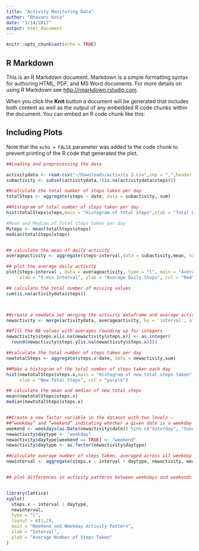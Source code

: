 ```yaml
---
title: "Activity Monitoring Data"
author: "Bhavani Kota"
date: "3/14/2017"
output: html_document
---
```


```r
knitr::opts_chunk$set(echo = TRUE)
```

## R Markdown

This is an R Markdown document. Markdown is a simple formatting syntax for authoring HTML, PDF, and MS Word documents. For more details on using R Markdown see <http://rmarkdown.rstudio.com>.

When you click the **Knit** button a document will be generated that includes both content as well as the output of any embedded R code chunks within the document. You can embed an R code chunk like this:



## Including Plots


Note that the `echo = FALSE` parameter was added to the code chunk to prevent printing of the R code that generated the plot.

```r
##Loading and preprocessing the data

activitydata <- read.csv("~/Downloads/activity 2.csv",sep = ",",header = TRUE)
subactivity <- subset(activitydata,!(is.na(activitydata$steps)))

##calculate the total number of steps taken per day
totalSteps <- aggregate(steps ~ date, data = subactivity, sum)

##histogram of total number of steps taken per day
hist(totalSteps$steps,main = "Histogram of total steps",xlab = "Total Daily Steps",col = "blue")

#Mean and Median of Total steps taken per day
Msteps <- mean(totalSteps$steps) 
median(totalSteps$steps)


## calculate the mean of daily activity
averageactivity <- aggregate(steps~interval,data = subactivity,mean, na.rm = TRUE)

## plot the average daily activity
plot(steps~interval , data = averageactivity, type = "l", main = "Average Daily Activity Pattern",
     xlab = "5-min Interval", ylab = "Average Daily Steps", col = "Red")

## calculate the total number of missing values
sum(is.na(activitydata$steps))



##create a newdata set merging the activity dataframe and average activity data
newactivity <- merge(activitydata, averageactivity, by = 'interval', all.y = F)

##fill the NA values with averages rounding up for integers
newactivity$steps.x[is.na(newactivity$steps.x)] <- as.integer(
  round(newactivity$steps.y[is.na(newactivity$steps.x)]))

##calculate the total number of steps taken per day
newtotalSteps <- aggregate(steps.x~date, data = newactivity,sum)

##Make a histogram of the total number of steps taken each day 
hist(newtotalSteps$steps.x,main = "Histogram of new total steps taken",
     xlab = "New Total Steps", col = "purple")

## calculate the mean and median of new total steps
mean(newtotalSteps$steps.x)
median(newtotalSteps$steps.x)


##Create a new factor variable in the dataset with two levels – 
##“weekday” and “weekend” indicating whether a given date is a weekday or weekend day.
weekend <- weekdays(as.Date(newactivity$date)) %in% c("Saturday", "Sunday")
newactivity$daytype <- "weekday"
newactivity$daytype[weekend == TRUE] <- "weekend"
newactivity$daytype <- as.factor(newactivity$daytype)

##calculate average number of steps taken, averaged across all weekday days or weekend days
newinterval <- aggregate(steps.x ~ interval + daytype, newactivity, mean)


## plot differences in activity patterns between weekdays and weekends


library(lattice)
xyplot(
  steps.x ~ interval | daytype,
  newinterval,
  type = "l",
  layout = c(1,2),
  main = "Weekend and Weekday Activity Pattern",
  xlab = "Interval",
  ylab = "Average Number of Steps Taken"
)

```
